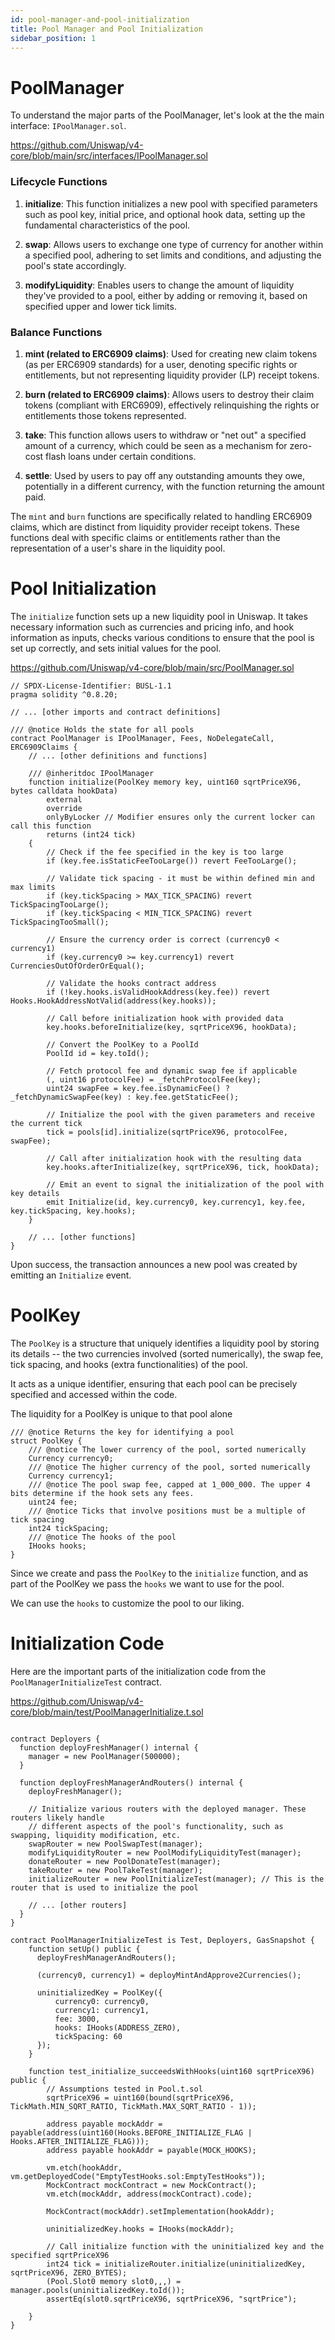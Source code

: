 ```yaml
---
id: pool-manager-and-pool-initialization
title: Pool Manager and Pool Initialization
sidebar_position: 1
---
```


# PoolManager
To understand the major parts of the PoolManager, let's look at the the main interface: `IPoolManager.sol`.

https://github.com/Uniswap/v4-core/blob/main/src/interfaces/IPoolManager.sol

### Lifecycle Functions

1. **initialize**: This function initializes a new pool with specified parameters such as pool key, initial price, and
optional hook data, setting up the fundamental characteristics of the pool.

2. **swap**: Allows users to exchange one type of currency for another within a specified pool, adhering to set limits
and conditions, and adjusting the pool's state accordingly.

3. **modifyLiquidity**: Enables users to change the amount of liquidity they've provided to a pool, either by adding or
removing it, based on specified upper and lower tick limits.

### Balance Functions
1. **mint (related to ERC6909 claims)**: Used for creating new claim tokens (as per ERC6909 standards) for a user,
denoting specific rights or entitlements, but not representing liquidity provider (LP) receipt tokens.

2. **burn (related to ERC6909 claims)**: Allows users to destroy their claim tokens (compliant with ERC6909),
effectively relinquishing the rights or entitlements those tokens represented.

3. **take**: This function allows users to withdraw or "net out" a specified amount of a currency, which could be seen
as a mechanism for zero-cost flash loans under certain conditions.

4. **settle**: Used by users to pay off any outstanding amounts they owe, potentially in a different currency, with
the function returning the amount paid.

The `mint` and `burn` functions are specifically related to handling ERC6909 claims, which are distinct from liquidity
provider receipt tokens. These functions deal with specific claims or entitlements rather than the representation of a
user's share in the liquidity pool.


# Pool Initialization
The `initialize` function sets up a new liquidity pool in Uniswap. It takes necessary information such as currencies
and pricing info, and hook information as inputs, checks various conditions to ensure that the pool is set up correctly,
and sets initial values for the pool.

https://github.com/Uniswap/v4-core/blob/main/src/PoolManager.sol
```solidity
// SPDX-License-Identifier: BUSL-1.1
pragma solidity ^0.8.20;

// ... [other imports and contract definitions]

/// @notice Holds the state for all pools
contract PoolManager is IPoolManager, Fees, NoDelegateCall, ERC6909Claims {
    // ... [other definitions and functions]

    /// @inheritdoc IPoolManager
    function initialize(PoolKey memory key, uint160 sqrtPriceX96, bytes calldata hookData)
        external
        override
        onlyByLocker // Modifier ensures only the current locker can call this function
        returns (int24 tick)
    {
        // Check if the fee specified in the key is too large
        if (key.fee.isStaticFeeTooLarge()) revert FeeTooLarge();

        // Validate tick spacing - it must be within defined min and max limits
        if (key.tickSpacing > MAX_TICK_SPACING) revert TickSpacingTooLarge();
        if (key.tickSpacing < MIN_TICK_SPACING) revert TickSpacingTooSmall();

        // Ensure the currency order is correct (currency0 < currency1)
        if (key.currency0 >= key.currency1) revert CurrenciesOutOfOrderOrEqual();

        // Validate the hooks contract address
        if (!key.hooks.isValidHookAddress(key.fee)) revert Hooks.HookAddressNotValid(address(key.hooks));

        // Call before initialization hook with provided data
        key.hooks.beforeInitialize(key, sqrtPriceX96, hookData);

        // Convert the PoolKey to a PoolId
        PoolId id = key.toId();

        // Fetch protocol fee and dynamic swap fee if applicable
        (, uint16 protocolFee) = _fetchProtocolFee(key);
        uint24 swapFee = key.fee.isDynamicFee() ? _fetchDynamicSwapFee(key) : key.fee.getStaticFee();

        // Initialize the pool with the given parameters and receive the current tick
        tick = pools[id].initialize(sqrtPriceX96, protocolFee, swapFee);

        // Call after initialization hook with the resulting data
        key.hooks.afterInitialize(key, sqrtPriceX96, tick, hookData);

        // Emit an event to signal the initialization of the pool with key details
        emit Initialize(id, key.currency0, key.currency1, key.fee, key.tickSpacing, key.hooks);
    }

    // ... [other functions]
}
```
Upon success, the transaction announces a new pool was created by emitting an `Initialize` event.

# PoolKey

The `PoolKey` is a structure that uniquely identifies a liquidity pool by storing its details -- the two
currencies involved (sorted numerically), the swap fee, tick spacing, and hooks (extra functionalities) of the pool.

It acts as a unique identifier, ensuring that each pool can be precisely specified and accessed within the code.

The liquidity for a PoolKey is unique to that pool alone

```solidity
/// @notice Returns the key for identifying a pool
struct PoolKey {
    /// @notice The lower currency of the pool, sorted numerically
    Currency currency0;
    /// @notice The higher currency of the pool, sorted numerically
    Currency currency1;
    /// @notice The pool swap fee, capped at 1_000_000. The upper 4 bits determine if the hook sets any fees.
    uint24 fee;
    /// @notice Ticks that involve positions must be a multiple of tick spacing
    int24 tickSpacing;
    /// @notice The hooks of the pool
    IHooks hooks;
}
```

Since we create and pass the `PoolKey` to the `initialize` function, and as part of the PoolKey we pass the `hooks` we
want to use for the pool.

We can use the `hooks` to customize the pool to our liking.

# Initialization Code
Here are the important parts of the initialization code from the `PoolManagerInitializeTest` contract.

https://github.com/Uniswap/v4-core/blob/main/test/PoolManagerInitialize.t.sol
```solidity

contract Deployers {
  function deployFreshManager() internal {
    manager = new PoolManager(500000);
  }

  function deployFreshManagerAndRouters() internal {
    deployFreshManager();

    // Initialize various routers with the deployed manager. These routers likely handle
    // different aspects of the pool's functionality, such as swapping, liquidity modification, etc.
    swapRouter = new PoolSwapTest(manager);
    modifyLiquidityRouter = new PoolModifyLiquidityTest(manager);
    donateRouter = new PoolDonateTest(manager);
    takeRouter = new PoolTakeTest(manager);
    initializeRouter = new PoolInitializeTest(manager); // This is the router that is used to initialize the pool

    // ... [other routers]
  }
}

contract PoolManagerInitializeTest is Test, Deployers, GasSnapshot {
    function setUp() public {
      deployFreshManagerAndRouters();

      (currency0, currency1) = deployMintAndApprove2Currencies();

      uninitializedKey = PoolKey({
          currency0: currency0,
          currency1: currency1,
          fee: 3000,
          hooks: IHooks(ADDRESS_ZERO),
          tickSpacing: 60
      });
    }

    function test_initialize_succeedsWithHooks(uint160 sqrtPriceX96) public {
        // Assumptions tested in Pool.t.sol
        sqrtPriceX96 = uint160(bound(sqrtPriceX96, TickMath.MIN_SQRT_RATIO, TickMath.MAX_SQRT_RATIO - 1));

        address payable mockAddr = payable(address(uint160(Hooks.BEFORE_INITIALIZE_FLAG | Hooks.AFTER_INITIALIZE_FLAG)));
        address payable hookAddr = payable(MOCK_HOOKS);

        vm.etch(hookAddr, vm.getDeployedCode("EmptyTestHooks.sol:EmptyTestHooks"));
        MockContract mockContract = new MockContract();
        vm.etch(mockAddr, address(mockContract).code);

        MockContract(mockAddr).setImplementation(hookAddr);

        uninitializedKey.hooks = IHooks(mockAddr);

        // Call initialize function with the uninitialized key and the specified sqrtPriceX96
        int24 tick = initializeRouter.initialize(uninitializedKey, sqrtPriceX96, ZERO_BYTES);
        (Pool.Slot0 memory slot0,,,) = manager.pools(uninitializedKey.toId());
        assertEq(slot0.sqrtPriceX96, sqrtPriceX96, "sqrtPrice");

    }
}
```
